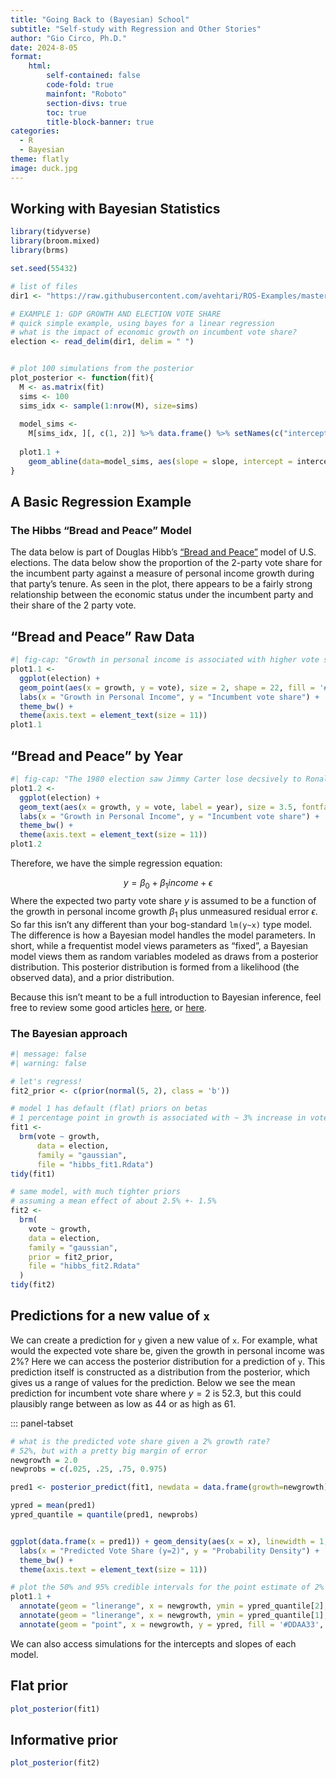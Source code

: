 ```yaml
---
title: "Going Back to (Bayesian) School"
subtitle: "Self-study with Regression and Other Stories"
author: "Gio Circo, Ph.D."
date: 2024-8-05
format: 
    html:
        self-contained: false
        code-fold: true
        mainfont: "Roboto"
        section-divs: true
        toc: true
        title-block-banner: true
categories:
  - R
  - Bayesian
theme: flatly
image: duck.jpg
---
```


## Working with Bayesian Statistics

```r
library(tidyverse)
library(broom.mixed)
library(brms)

set.seed(55432)

# list of files
dir1 <- "https://raw.githubusercontent.com/avehtari/ROS-Examples/master/ElectionsEconomy/data/hibbs.dat"

# EXAMPLE 1: GDP GROWTH AND ELECTION VOTE SHARE
# quick simple example, using bayes for a linear regression
# what is the impact of economic growth on incumbent vote share?
election <- read_delim(dir1, delim = " ")


# plot 100 simulations from the posterior
plot_posterior <- function(fit){
  M <- as.matrix(fit)
  sims <- 100
  sims_idx <- sample(1:nrow(M), size=sims)
  
  model_sims <-
    M[sims_idx, ][, c(1, 2)] %>% data.frame() %>% setNames(c("intercept", "slope"))
  
  plot1.1 +
    geom_abline(data=model_sims, aes(slope = slope, intercept = intercept), alpha = .2, color = '#004488')
}
```

## A Basic Regression Example

### The Hibbs "Bread and Peace" Model

The data below is part of Douglas Hibb's ["Bread and Peace"](https://www.jstor.org/stable/pdf/30026466.pdf?casa_token=ndkpZ4OA8qsAAAAA:wmCzUl5_lrseqgvVh1QljGQcY4zt7RjL6qVVDpVx3FP7cH11_L_GYRP82RTjht1Q6jC8UpDiKVv97q1KAcvOzdj71tnb-YRpr_VKxlMiVoXrjuF0xzw) model of U.S. elections. The data below show the proportion of the 2-party vote share for the incumbent party against a measure of personal income growth during that party's tenure. As seen in the plot, there appears to be a fairly strong relationship between the economic status under the incumbent party and their share of the 2 party vote.

::: panel-tabset

## "Bread and Peace" Raw Data

```r
#| fig-cap: "Growth in personal income is associated with higher vote shares for the incumbent party" 
plot1.1 <- 
  ggplot(election) +
  geom_point(aes(x = growth, y = vote), size = 2, shape = 22, fill = '#004488', color = '#004488') +
  labs(x = "Growth in Personal Income", y = "Incumbent vote share") +
  theme_bw() +
  theme(axis.text = element_text(size = 11))
plot1.1
```

## "Bread and Peace" by Year

```r
#| fig-cap: "The 1980 election saw Jimmy Carter lose decsively to Ronald Regan amid a floundering economy." 
plot1.2 <- 
  ggplot(election) +
  geom_text(aes(x = growth, y = vote, label = year), size = 3.5, fontface = 'bold', color = '#004488') +
  labs(x = "Growth in Personal Income", y = "Incumbent vote share") +
  theme_bw() +
  theme(axis.text = element_text(size = 11))
plot1.2
```

:::

Therefore, we have the simple regression equation:

$$y = \beta_0 + \beta_{1}income + \epsilon$$
Where the expected two party vote share $y$ is assumed to be a function of the growth in personal income growth $\beta_1$ plus unmeasured residual error $\epsilon$. So far this isn't any different than your bog-standard `lm(y~x)` type model. The difference is how a Bayesian model handles the model parameters. In short, while a frequentist model views parameters as "fixed", a Bayesian model views them as random variables modeled as draws from a posterior distribution. This posterior distribution is formed from a likelihood (the observed data), and a prior distribution. 

Because this isn't meant to be a full introduction to Bayesian inference, feel free to review some good articles [here](http://www.stat.columbia.edu/~gelman/research/published/43586_2020_1_Author.pdfand), or [here](https://arxiv.org/pdf/2011.01808).

### The Bayesian approach

```r
#| message: false
#| warning: false

# let's regress!
fit2_prior <- c(prior(normal(5, 2), class = 'b'))

# model 1 has default (flat) priors on betas
# 1 percentage point in growth is associated with ~ 3% increase in vote share
fit1 <-
  brm(vote ~ growth,
      data = election,
      family = "gaussian",
      file = "hibbs_fit1.Rdata")
tidy(fit1)

# same model, with much tighter priors
# assuming a mean effect of about 2.5% +- 1.5%
fit2 <-
  brm(
    vote ~ growth,
    data = election,
    family = "gaussian",
    prior = fit2_prior,
    file = "hibbs_fit2.Rdata"
  )
tidy(fit2)
```

## Predictions for a new value of `x`

We can create a prediction for `y` given a new value of `x`. For example, what would the expected vote share be, given the growth in personal income was 2%? Here we can access the posterior distribution for a prediction of `y`. This prediction itself is constructed as a distribution from the posterior, which gives us a range of values for the prediction. Below we see the mean prediction for incumbent vote share where $y=2$ is 52.3, but this could plausibly range between as low as 44 or as high as 61.

::: panel-tabset

```r
# what is the predicted vote share given a 2% growth rate?
# 52%, but with a pretty big margin of error
newgrowth = 2.0
newprobs = c(.025, .25, .75, 0.975)

pred1 <- posterior_predict(fit1, newdata = data.frame(growth=newgrowth))

ypred = mean(pred1)
ypred_quantile = quantile(pred1, newprobs)


ggplot(data.frame(x = pred1)) + geom_density(aes(x = x), linewidth = 1, color = '#DDAA33', fill = '#DDAA33', alpha = .2) +
  labs(x = "Predicted Vote Share (y=2)", y = "Probability Density") +
  theme_bw() +
  theme(axis.text = element_text(size = 11))
```

```r
# plot the 50% and 95% credible intervals for the point estimate of 2% growth
plot1.1 +
  annotate(geom = "linerange", x = newgrowth, ymin = ypred_quantile[2], ymax = ypred_quantile[3], color = '#DDAA33',  linewidth = 1) +
  annotate(geom = "linerange", x = newgrowth, ymin = ypred_quantile[1], ymax = ypred_quantile[4], color = '#DDAA33') +
  annotate(geom = "point", x = newgrowth, y = ypred, fill = '#DDAA33', color = 'white', stroke = 2, size = 3, shape = 21)
```

We can also access simulations for the intercepts and slopes of each model.

::: panel-tabset

## Flat prior
```r
plot_posterior(fit1)
```

## Informative prior
```r
plot_posterior(fit2)
```
:::
